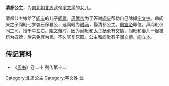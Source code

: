 {{東亞女性歷史人物
| 名稱=清都公主
| 身份=[[北周|北周]]公主
| 畫像=
| 說明=
| 姓=宇文
| 封爵=[[公主|公主]]
| 位號=
| 封號=清都公主
| 出生年=
| 婚年=
| 逝世年=
| 同胞姊妹=
| 父親=[[周武帝|周武帝]]
| 夫之父=[[阎庆|阎庆]]
| 夫=[[阎毗|阎毗]]
| 子=[[阎立德|阎立德]]、[[阎立本|阎立本]]
|}}
'''清都公主'''，为[[南北朝|南北朝]][[北周|北周]]武帝[[宇文邕|宇文邕]]的女儿。
			
清都公主嫁给了[[阎庆|阎庆]]的儿子[[阎毗|阎毗]]，[[周武帝|周武帝]]为了答谢[[阎庆|阎庆]]帮助自己除掉[[宇文护|宇文护]]。命阎庆之子阎毗七岁袭石保县公，选阎毗为[[驸马|驸马]]，娶清都公主。[[周宣帝|周宣帝]]即位，拜阎毗仪同三司，授千牛左右。[[隋文帝|隋文帝]]时，因为阎毗和[[太子|太子]][[杨勇_(隋朝)|杨勇]]有交情，阎毗和妻儿一起被罚为奴婢，后来免罪为民，不久官复原职。公主和阎毗有子[[阎立德|阎立德]]、[[阎立本|阎立本]]。
== 传記資料 ==
*《[[周书|周书]]》卷二十 列传第十二

[[Category:北周公主|Category:北周公主]]
[[Category:宇文姓|Category:宇文姓]]
[[Category:北周皇女|武]]